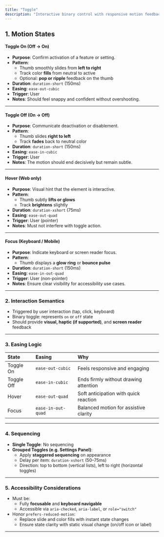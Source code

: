 ```yaml
---
title: "Toggle"
description: "Interactive binary control with responsive motion feedback. Used in settings, preferences, and quick-access panels."
---
```


## 1. Motion States

#### **Toggle On (Off → On)**

- **Purpose**: Confirm activation of a feature or setting.
- **Pattern**:
  - Thumb smoothly slides from **left to right**
  - Track color **fills** from neutral to active
  - Optional: **pop or ripple** feedback on the thumb
- **Duration**: `duration-short` (150ms)
- **Easing**: `ease-out-cubic`
- **Trigger**: User
- **Notes**: Should feel snappy and confident without overshooting.

---

#### **Toggle Off (On → Off)**

- **Purpose**: Communicate deactivation or disablement.
- **Pattern**:
  - Thumb slides **right to left**
  - Track **fades** back to neutral color
- **Duration**: `duration-short` (150ms)
- **Easing**: `ease-in-cubic`
- **Trigger**: User
- **Notes**: The motion should end decisively but remain subtle.

---

#### **Hover (Web only)**

- **Purpose**: Visual hint that the element is interactive.
- **Pattern**:
  - Thumb subtly **lifts or glows**
  - Track **brightens** slightly
- **Duration**: `duration-xshort` (75ms)
- **Easing**: `ease-out-quad`
- **Trigger**: User (pointer)
- **Notes**: Must not interfere with toggle action.

---

#### **Focus (Keyboard / Mobile)**

- **Purpose**: Indicate keyboard or screen reader focus.
- **Pattern**:
  - Thumb displays a **glow ring** or **bounce pulse**
- **Duration**: `duration-short` (150ms)
- **Easing**: `ease-in-out-quad`
- **Trigger**: User (non-pointer)
- **Notes**: Ensure clear visibility for accessibility use cases.

---

### 2. Interaction Semantics

- Triggered by user interaction (tap, click, keyboard)
- Binary toggle: represents `on` or `off` state
- Should provide **visual, haptic (if supported)**, and **screen reader** feedback

---

### 3. Easing Logic

| **State**  | **Easing**         | **Why**                               |
| :--------- | :----------------- | :------------------------------------ |
| Toggle On  | `ease-out-cubic`   | Feels responsive and engaging         |
| Toggle Off | `ease-in-cubic`    | Ends firmly without drawing attention |
| Hover      | `ease-out-quad`    | Soft anticipation with quick reaction |
| Focus      | `ease-in-out-quad` | Balanced motion for assistive clarity |

---

### 4. Sequencing

- **Single Toggle**: No sequencing
- **Grouped Toggles (e.g. Settings Panel)**:
  - Apply **staggered sequencing** on appearance
  - Delay per item: `duration-xshort` (50–75ms)
  - Direction: top to bottom (vertical lists), left to right (horizontal toggles)

---

### 5. Accessibility Considerations

- Must be:
  - Fully **focusable** and **keyboard navigable**
  - Accessible via `aria-checked`, `aria-label`, or `role="switch"`
- Honor `prefers-reduced-motion`:
  - Replace slide and color fills with instant state changes
  - Ensure state clarity with static visual change (on/off icon or label)

---